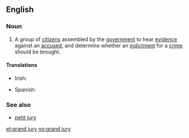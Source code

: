 ==English==
{{wikipedia}}

===Noun===
{{en-noun|head=[[grand]] [[jury]]|grand juries}}

# {{context|legal|lang=en}} A group of [[citizen]]s assembled by the [[government]] to hear [[evidence]] against an [[accused]], and determine whether an [[indictment]] for a [[crime]] should be brought.

====Translations====
{{trans-top}}
* Irish: {{t-|ga|ard-ghiúiré|m}}
{{trans-mid}}
* Spanish: {{t-|es|gran jurado|m}}
{{trans-bottom}}

===See also===
* [[petit jury]]

[[et:grand jury]]
[[no:grand jury]]